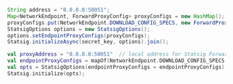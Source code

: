 <Tabs>
  <Tab title="Java">

```java
String address = "0.0.0.0:50051";
Map<NetworkEndpoint, ForwardProxyConfig> proxyConfigs = new HashMap();
proxyConfigs.put(NetworkEndpoint.DOWNLOAD_CONFIG_SPECS, new ForwardProxyConfig(address, NetworkProtocol.GRPC_WEBSOCKET));
StatsigOptions options = new StatsigOptions();
options.setEndpointProxyConfigs(proxyConfigs);
Statsig.initializeAsync(secret_key, options).join();
```

  </Tab>
  <Tab title="Kotlin">

```kotlin
val proxyAddress = "0.0.0.0:50051"  // local address for Statsig Forward Proxy, change to your proxy address
val endpointProxyConfigs = mapOf(NetworkEndpoint.DOWNLOAD_CONFIG_SPECS to ForwardProxyConfig(proxyAddress, NetworkProtocol.GRPC_WEBSOCKET))
val opts = StatsigOptions(endpointProxyConfigs = endpointProxyConfigs)
Statsig.initialize(opts);
```

  </Tab>
</Tabs>
